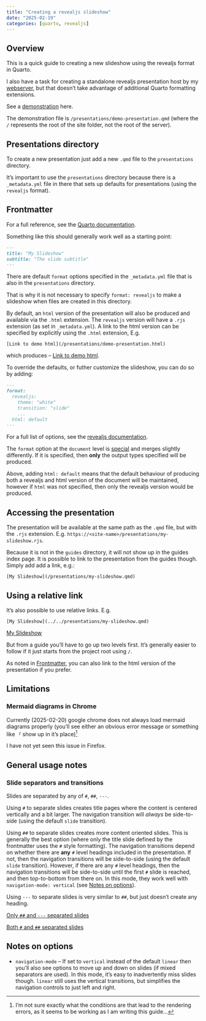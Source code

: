 ```yaml
---
title: "Creating a revealjs slideshow"
date: "2025-02-19"
categories: [quarto, revealjs]
---
```


## Overview

This is a quick guide to creating a new slideshow using the revealjs format in Quarto.

::: {.aside}
I also have a task for creating a standalone revealjs presentation host by my [webserver](https://github.com/TimChild/webserver-template), but that doesn't take advantage of additional Quarto formatting extensions.
:::

See a [demonstration](/presentations/demo-presentation.qmd) here.

The demonstration file is `/presentations/demo-presentation.qmd` (where the `/` represents the root of the site folder, not the root of the server).

## Presentations directory

To create a new presentation just add a new `.qmd` file to the `presentations` directory.

::: {.callout-note}

It's important to use the `presentations` directory because there is a `_metadata.yml` file in there that sets up defaults for presentations (using the `revealjs` format).
:::


## Frontmatter

For a full reference, see the [Quarto documentation](https://quarto.org/docs/reference/formats/presentations/revealjs.html).

Something like this should generally work well as a starting point:

```markdown
---
title: "My Slideshow"
subtitle: "The slide subtitle"
---
```

There are default `format` options specified in the `_metadata.yml` file that is also in the `presentations` directory.

That is why it is not necessary to specify `format: revealjs` to make a slideshow when files are created in this directory.

By default, an `html` version of the presentation will also be produced and available via the `.html` extension. The `revealjs` version will have a `.rjs` extension (as set in `_metadata.yml`). A link to the html version can be specified by explicitly using the `.html` extension, E.g.

`[Link to demo html](/presentations/demo-presentation.html)`

which produces -- [Link to demo html](/presentations/demo-presentation.html).

To override the defaults, or futher customize the slideshow, you can do so by adding:

```markdown
---
format:
  revealjs:
    theme: "white"
    transition: "slide"
    ...
  html: default
---
```

For a full list of options, see the [revealjs documentation](https://quarto.org/docs/reference/formats/presentations/revealjs.html).

::: {.callout-note}
The `format` option at the `document` level is [special](https://quarto.org/docs/projects/quarto-projects.html#metadata-merging) and merges slightly differently. If it is specified, then **only** the output types specified will be produced. 

Above, adding `html: default` means that the default behaviour of producing both a revealjs and html version of the document will be maintained, however if `html` was not specified, then only the revealjs version would be produced.
:::

## Accessing the presentation

The presentation will be available at the same path as the `.qmd` file, but with the `.rjs` extension. E.g. `https://<site-name>/presentations/my-slideshow.rjs`.

Because it is not in the `guides` directory, it will not show up in the guides index page. It is possible to link to the presentation from the guides though. Simply add add a link, e.g.:

`[My Slideshow](/presentations/my-slideshow.qmd)`

::: {.callout-note collapse=true}
## Using a relative link
It's also possible to use relative links. E.g.

`[My Slideshow](../../presentations/my-slideshow.qmd)`

[My Slideshow](../../presentations/demo-presentation.qmd)

But from a guide you'll have to go up two levels first. It's generally easier to follow if it just starts from the project root using `/`.
:::

As noted in [Frontmatter](#frontmatter), you can also link to the html version of the presentation if you prefer.

## Limitations

### Mermaid diagrams in Chrome

Currently (2025-02-20) google chrome does not always load mermaid diagrams properly (you'll see either an obvious error message or something like `「` show up in it's place)[^1]

I have not yet seen this issue in Firefox.


[^1]: I'm not sure exactly what the conditions are that lead to the rendering errors, as it seems to be working as I am writing this guide...

## General usage notes

### Slide separators and transitions

Slides are separated by any of `#`, `##`, `---`.

Using `#` to separate slides creates title pages where the content is centered vertically and a bit larger. The navigation transition will *always* be side-to-side (using the default `slide` transition).


Using `##` to separate slides creates more content oriented slides. This is generally the best option (where only the title slide defined by the frontmatter uses the `#` style formatting).
The navigation transitions depend on whether there are **any** `#` level headings included in the presentation. If not, then the navigation transitions will be side-to-side (using the default `slide` transition). However, if there are any `#` level headings, then the navigation transitions will be side-to-side until the first `#` slide is reached, and then top-to-bottom from there on. In this mode, they work well with `navigation-mode: vertical` (see [Notes on options](#notes-on-options)).

Using `---` to separate slides is very similar to `##`, but just doesn't create any heading.

[Only `##` and `---` separated slides](/presentations/only-h2-separators.qmd)

[Both `#` and `##` separated slides](/presentations/mixed-separators.qmd)


## Notes on options

- `navigation-mode` -- If set to `vertical` instead of the default `linear` then you'll also see options to move up and down on slides (if mixed separators are used). In this mode, it's easy to inadvertently miss slides though. `linear` still uses the vertical transitions, but simplifies the navigation controls to just left and right.

